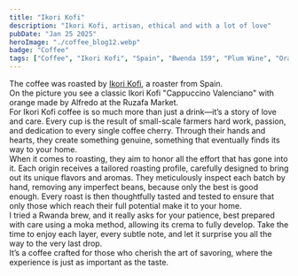 ```yaml
---
title: "Ikori Kofi"
description: "Ikori Kofi, artisan, ethical and with a lot of love"
pubDate: "Jan 25 2025"
heroImage: "./coffee_blog12.webp"
badge: "Coffee"
tags: ["Coffee", "Ikori Kofi", "Spain", "Bwenda 159", "Plum Wine", "Orange Peel", "Black Tea", "Dark Chocolate", "Marzipan"]
---
```


The coffee was roasted by [Ikori Kofi](https://ikorekofi.com/), a roaster from Spain.
<br />
On the picture you see a classic Ikori Kofi "Cappuccino Valenciano" with orange made by Alfredo at the Ruzafa Market.
<br />
For Ikori Kofi coffee is so much more than just a drink—it’s a story of love and care. Every cup is the result of small-scale farmers hard work, passion, and dedication to every single coffee cherry.
Through their hands and hearts, they create something genuine, something that eventually finds its way to your home.
<br />
When it comes to roasting, they aim to honor all the effort that has gone into it. Each origin receives a tailored roasting profile, carefully designed to bring out its unique flavors and aromas. They meticulously inspect each batch by hand, removing any imperfect beans, because only the best is good enough.
Every roast is then thoughtfully tasted and tested to ensure that only those which reach their full potential make it to your home.
<br />
I tried a Rwanda brew, and it really asks for your patience, best prepared with care using a moka method, allowing its crema to fully develop. Take the time to enjoy each layer, every subtle note, and let it surprise you all the way to the very last drop.
<br />
It’s a coffee crafted for those who cherish the art of savoring, where the experience is just as important as the taste.